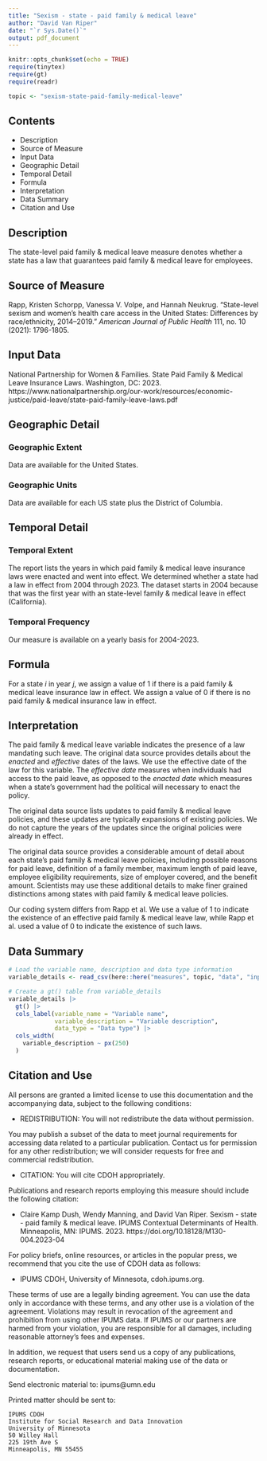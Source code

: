 ```yaml
---
title: "Sexism - state - paid family & medical leave"
author: "David Van Riper"
date: "`r Sys.Date()`"
output: pdf_document
---
```


```r
knitr::opts_chunk$set(echo = TRUE)
require(tinytex)
require(gt)
require(readr)

topic <- "sexism-state-paid-family-medical-leave"
```

## Contents
* Description
* Source of Measure
* Input Data
* Geographic Detail
* Temporal Detail
* Formula
* Interpretation
* Data Summary
* Citation and Use

## Description
The state-level paid family & medical leave measure denotes whether a state has a law that guarantees paid family & medical leave for employees. 

## Source of Measure
Rapp, Kristen Schorpp, Vanessa V. Volpe, and Hannah Neukrug. "State-level sexism and women’s health care access in the United States: Differences by race/ethnicity, 2014–2019." _American Journal of Public Health_ 111, no. 10 (2021): 1796-1805.

## Input Data
National Partnership for Women & Families. State Paid Family & Medical Leave Insurance Laws. Washington, DC: 2023. https://www.nationalpartnership.org/our-work/resources/economic-justice/paid-leave/state-paid-family-leave-laws.pdf  

## Geographic Detail

### Geographic Extent
Data are available for the United States.

### Geographic Units
Data are available for each US state plus the District of Columbia.

## Temporal Detail

### Temporal Extent
The report lists the years in which paid family & medical leave insurance laws were enacted and went into effect. We determined whether a state had a law in effect from 2004 through 2023. The dataset starts in 2004 because that was the first year with an state-level family & medical leave in effect (California).  

### Temporal Frequency
Our measure is available on a yearly basis for 2004-2023. 

## Formula 
For a state $i$ in year $j$, we assign a value of 1 if there is a paid family & medical leave insurance law in effect. We assign a value of 0 if there is no paid family & medical insurance law in effect. 

## Interpretation
The paid family & medical leave variable indicates the presence of a law mandating such leave. The original data source provides details about the _enacted_ and _effective_ dates of the laws. We use the effective date of the law for this variable. The _effective date_ measures when individuals had access to the paid leave, as opposed to the _enacted date_ which measures when a state's government had the political will necessary to enact the policy. 

The original data source lists updates to paid family & medical leave policies, and these updates are typically expansions of existing policies. We do not capture the years of the updates since the original policies were already in effect.

The original data source provides a considerable amount of detail about each state's paid family & medical leave policies, including possible reasons for paid leave, definition of a family member, maximum length of paid leave, employee eligibility requirements, size of employer covered, and the benefit amount. Scientists may use these additional details to make finer grained distinctions among states with paid family & medical leave policies.    

Our coding system differs from Rapp et al. We use a value of 1 to indicate the existence of an effective paid family & medical leave law, while Rapp et al. used a value of 0 to indicate the existence of such laws. 

## Data Summary
```r
# Load the variable name, description and data type information
variable_details <- read_csv(here::here("measures", topic, "data", "input", "variable_descriptions.csv"))

# Create a gt() table from variable_details
variable_details |> 
  gt() |> 
  cols_label(variable_name = "Variable name",
             variable_description = "Variable description",
             data_type = "Data type") |> 
  cols_width(
    variable_description ~ px(250)
  )
```
## Citation and Use
All persons are granted a limited license to use this documentation and the
accompanying data, subject to the following conditions:
  
  * REDISTRIBUTION: You will not redistribute the data without permission.

You may publish a subset of the data to meet journal requirements for accessing 
data related to a particular publication. Contact us for permission for any other 
redistribution; we will consider requests for free and commercial redistribution.

* CITATION: You will cite CDOH appropriately.

Publications and research reports employing this measure should include the following citation:
  
  * Claire Kamp Dush, Wendy Manning, and David Van Riper. Sexism - state - paid family & medical leave. IPUMS Contextual Determinants of Health. Minneapolis, MN: IPUMS. 2023. https://doi.org/10.18128/M130-004.2023-04

For policy briefs, online resources, or articles in the popular press, we recommend that you cite the use of CDOH data as follows:
  
  * IPUMS CDOH, University of Minnesota, cdoh.ipums.org.

These terms of use are a legally binding agreement. You can use the data only in 
accordance with these terms, and any other use is a violation of the agreement. 
Violations may result in revocation of the agreement and prohibition from using other 
IPUMS data. If IPUMS or our partners are harmed from your violation, you are 
responsible for all damages, including reasonable attorney's fees and expenses.
        
In addition, we request that users send us a copy of any publications, research
reports, or educational material making use of the data or documentation.

Send electronic material to: ipums@umn.edu

Printed matter should be sent to:

    IPUMS CDOH
    Institute for Social Research and Data Innovation
    University of Minnesota
    50 Willey Hall
    225 19th Ave S
    Minneapolis, MN 55455
